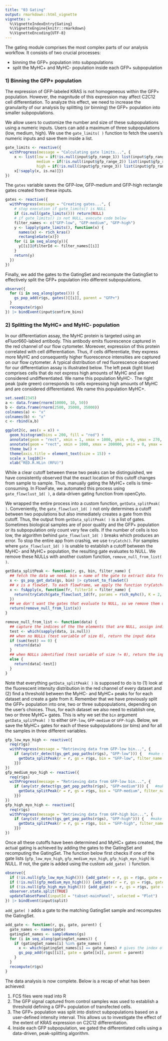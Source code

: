 ```yaml
---
title: "03 Gating"
output: rmarkdown::html_vignette
vignette: >
  %\VignetteIndexEntry{Gating}
  %\VignetteEngine{knitr::rmarkdown}
  %\VignetteEncoding{UTF-8}
---
```


The gating module comprises the most complex parts of our analysis workflow. It consists of two crucial processes:

-   binning the GFP+ population into subpopulations
-   split the MyHC+ and MyHC- population inside each GFP+ subpopulation

### 1) Binning the GFP+ population
The expression of GFP-labeled KRAS is not homogeneous within the GFP+ population. However, the magnitude of this expression may affect C2C12 cell differentiation. To analyze this effect, we need to increase the granularity of our analysis by splitting (or binning) the GFP+ population into smaller subpopulations.

We allow users to customize the number and size of these subpopulations using a numeric inputs. Users can add a maximum of three subpopulations (low, medium, high). We use the `gate_limits( )` function to fetch the users's numeric inputs and save them inside a list.

```r
gate_limits <- reactive({
  withProgress(message = "Calculating gate limits...", {
    x <- list(low = if(!is.null(input$gfp_range_1)) list(input$gfp_range_1),
              medium = if(!is.null(input$gfp_range_2)) list(input$gfp_range_2) else {list(NA)},
              high = if(!is.null(input$gfp_range_3)) list(input$gfp_range_3) else {list(NA)})
    x[!sapply(x, is.na)]})
})
```

The `gates` variable saves the GFP-low, GFP-medium and GFP-high rectangle gates created from these inputs.

```r
gates <- reactive({
  withProgress(message = "Creating gates...", {
    # stop execution if gate_limits() is NULL
    if (is.null(gate_limits())) return(NULL)
    # if gate_limits() is not NULL, execute code below
    filter_names <- c("GFP-low", "GFP-medium", "GFP-high")
    y <- lapply(gate_limits(), function(x) {
      names(x) <- r$ch_kras()
      rectangleGate(x)})
    for (i in seq_along(y)){
      y[[i]]@filterId <- filter_names[[i]]
    }
    return(y)
  })
})
```

Finally, we add the gates to the GatingSet and recompute the GatingSet to effectively split the GFP+ population into different subpopulations.

```r
observe({
  for (i in seq_along(gates())) {
    gs_pop_add(r$gs, gates()[[i]], parent = "GFP+")
  }
  recompute(r$gs)
}) |> bindEvent(input$confirm_bins)
```

### 2) Splitting the MyHC+ and MyHC- population

In our differentiation assay, the MyHC protein is targeted using an eFluor660-labled antibody. This antibody emits fluorescence captured in the red channel of our flow cytometer. Moreover, expression of this protein correlated with cell differentiation. Thus, if cells differentiate, they express more MyHC and consequently higher fluorescence intensities are captured on our flow cytometer. A typical distribution of red fluorescence observed for our differentiation assay is illustrated below. The left peak (light blue) comprises cells that do not express high amounts of MyHC and are considered undifferentiated. We name this population MyHC-. The right peak (pale green) corresponds to cells expressing high amounts of MyHC and are considered differentiated. We name this population MyHC+.

```r
set.seed(2345)
a <- data.frame(rnorm(10000, 10, 50))
b <- data.frame(rnorm(2500, 35000, 35000))
colnames(a) <- "x"
colnames(b) <- "x"
c <- rbind(a,b)

ggplot2(c, aes(x = x)) +
  geom_histogram(bins = 200, fill = "red") +
  annotate(geom = "rect", xmin = 1, xmax = 1000, ymin = 0, ymax = 270, fill = "lightblue", alpha = 0.5) +
  annotate(geom = "rect", xmin = 1000, xmax = 200000, ymin = 0, ymax = 150, fill = "palegreen", alpha = 0.25) +
  theme_bw() +
  theme(axis.title = element_text(size = 15)) +
  scale_x_log10()+
  xlab("RED.R.HLin (RFU)")
```

While a clear cutoff between these two peaks can be distinguished, we have consistently observed that the exact location of this cutoff changes from sample to sample. Thus, manually gating the MyHC+ cells is time-consuming. In FlowFate, we automated this process using `gate_flowclust_1d( )`, a data-driven gating function from openCyto.

We wrapped the entire process into a custom function, `getData_splitPeak( )`. Conveniently, the `gate_flowclust_1d( )` not only determines a cutoff between two populations but also immediately creates a gate from this cutoff. Thus, the output from `getData_splitPeak( )` is a list of gates. Sometimes biological samples are of poor quality and the GFP+ population or its subpopulation only count very few cells. If the number of cells is too low, the algorithm behind `gate_flowclust_1d( )` breaks which produces an error. To stop the entire app from crashig, we use `tryCatch()`. For samples where `gate_flowclust_1d( )` is unable to establish a cutoff between the MyHC- and MyHC+ population, the resulting gate evaluates to NULL. We remove these NULLs with another custom function, `remove_null_from_list( )`. 

```r
getData_splitPeak <- function(r, gs, bin, filter_name) {
  ## fetch the data we need. bin = name of the gate to extract data from, used to access "GFP-low", "GFP-medium" and "GFP-high" gates
  x <- gs_pop_get_data(gs, bin) |> cytoset_to_flowSet()
  ## x is a flowSet. To each flowFrame, we apply the function tryCatch(). If no error, returns a gate that cuts between myosin peaks. If error, the respective gate evaluates to NULL
  x <- fsApply(x, function(fr, filterId = filter_name) {
    return(tryCatch(gate_flowclust_1d(fr, params = r$ch_myhc(), K = 2, cutpoint_method = "min_density", filterId = filterId), error = function(e) NULL))
  })
  ## we don't want the gates that evaluate to NULL, so we remove them using the custom function remove_null_from_list()
  return(remove_null_from_list(x))
}
```

```r
remove_null_from_list <- function(data) {
  ## capture the indices of the the elements that are NULL, assign indices to test variable
  test <- which(sapply(data, is.null))
  ## when no NULLs (test variable of size 0), return the input data
  if (sum(test) == 0) {
    return(data)
  }
  ## when NULLs identified (test variable of size != 0), return the input data WITHOUT the positions that were NULL
  else {
    return(data[-test])
  }
}
```

Note that everything `getData_splitPeak( )` is supposed to do is to (1) look at the fluorescent intensity distribution in the red channel of every dataset and (2) find a threshold between the MyHC- and MyHC+ peaks for for each dataset and create a gate from it. Remember that we have previously split the GFP+ population into one, two or three subpopulations, depending on the user's choices. Thus, for each dataset we also need to establish one, two or three MyHC+ gates. This is why we set the `bin` argument `getData_splitPeak( )` to either `GFP-low`, `GFP-medium` or `GFP-high`. Below, we save the MyHC+ gates for each of these subpopulations (or bins) and for all the samples in three different variables.

```r
gfp_low_myo_high <- reactive({
  req(r$gs)
  withProgress(message = "Retrieving data from GFP-low bin...", {
    if (any(str_detect(gs_get_pop_paths(r$gs), "GFP-low"))) {   #make sure GFP-low exists!
      getData_splitPeak(r = r, gs = r$gs, bin = "GFP-low", filter_name = "MyHC+")
    }})
})
gfp_medium_myo_high <- reactive({
  req(r$gs)
  withProgress(message = "Retrieving data from GFP-low bin...", {
    if (any(str_detect(gs_get_pop_paths(r$gs), "GFP-medium"))) {   #make sure GFP-medium exists!
      getData_splitPeak(r = r, gs = r$gs, bin = "GFP-medium", filter_name = "MyHC+")
    }})
})
gfp_high_myo_high <- reactive({
  req(r$gs)
  withProgress(message = "Retrieving data from GFP-high bin...", {
    if (any(str_detect(gs_get_pop_paths(r$gs), "GFP-high"))) {   #make sure GFP-high exists!
      getData_splitPeak(r = r, gs = r$gs, bin = "GFP-high", filter_name = "MyHC+")
    }})
})
```

Once all these cutoffs have been determined and MyHC+ gates created, the actual gating is achieved by adding the gates to the GatingSet and recomputing the GatingSet. The function below first checks if one of the gate lists (`gfp_low_myo_high`, `gfp_medium_myo_high`, `gfp_high_myo_high`) is NULL. If not, the gate is added using the custom `add_gate( )` function. 

```r
observe({
  if (!is.null(gfp_low_myo_high())) {add_gate(r = r, gs = r$gs, gate = gfp_low_myo_high(), parent = "GFP-low")}
  if (!is.null(gfp_medium_myo_high())) {add_gate(r = r, gs = r$gs, gate = gfp_medium_myo_high(), parent = "GFP-medium")}
  if (!is.null(gfp_high_myo_high())) {add_gate(r = r, gs = r$gs, gate = gfp_high_myo_high(), parent = "GFP-high")}
  observer.state.split(TRUE)
  updateTabsetPanel(inputId = "tabset-mainPanel", selected = "Plot")
}) |> bindEvent(input$split)
```

`add_gate( )` adds a gate to the matching GatingSet sample and recomputes the GatingSet.

```r
add_gate <- function(r, gs, gate, parent) {
  gate_names <- names(gate)
  gatingSet_names <- sampleNames(gs)
  for (i in seq_along(gatingSet_names)) {
    if (gatingSet_names[i] %in% gate_names) {
      x <- which(gatingSet_names[i] == gate_names) # gives the index of the name in gate_names that matches gatingSet_names
      gs_pop_add(r$gs[[i]], gate = gate[[x]], parent = parent)
    }
  }
  recompute(r$gs)
}
```

The data analysis is now complete. Below is a recap of what has been achieved:

1. FCS files were read into R
2. The GFP signal captured from control samples was used to establish a threshold defining a GFP+ population of transfected cells.
3. The GFP+ population was split into distinct subpopulations based on a user-defined intensity interval. This allows us to investigate the effect of the extent of KRAS expression on C2C12 differentiation.
4. Inside each GFP subpopulation, we gated the differentiated cells using a data-driven, peak-splitting algorithm.